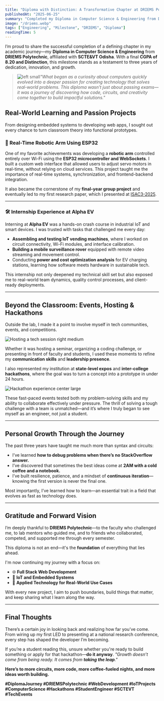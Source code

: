 ```yaml
---
title: "Diploma with Distinction: A Transformative Chapter at DRIEMS Polytechnic"
publishedAt: "2025-06-25"
summary: "Completed my Diploma in Computer Science & Engineering from DRIEMS Polytechnic under SCTE&VT Odisha with a CGPA of 8.20 and Distinction. Explored hands-on projects in IoT, Web Development, and Robotics—an exciting foundation for what's next."
image: "/driems.webp"
tags: ["Engineering", "Milestone", "DRIEMS", "Diploma"]
readingTime: 5
---
```


I’m proud to share the successful completion of a defining chapter in my academic journey—my **Diploma in Computer Science & Engineering** from **DRIEMS Polytechnic**, affiliated with **SCTE&VT Odisha**. With a final **CGPA of 8.20 and Distinction**, this milestone stands as a testament to three years of dedication, innovation, and growth.


>![left small](/rajinuniform.webp)*"What began as a curiosity about computers quickly evolved into a deeper passion for creating technology that solves real-world problems. This diploma wasn’t just about passing exams—it was a journey of discovering how code, circuits, and creativity come together to build impactful solutions."*

## Real-World Learning and Passion Projects

From designing embedded systems to developing web apps, I sought out every chance to turn classroom theory into functional prototypes.

### 🦾 Real-Time Robotic Arm Using ESP32

One of my favorite achievements was developing a **robotic arm** controlled entirely over Wi-Fi using the **ESP32 microcontroller and WebSockets**. I built a custom web interface that allowed users to adjust servo motors in real-time, without relying on cloud services. This project taught me the importance of real-time systems, synchronization, and frontend-backend integration.

It also became the cornerstone of my **final-year group project** and eventually led to my first research paper, which I presented at [ISAC3-2025](https://isac3.in).

---

### 🛠️ Internship Experience at Alpha EV

Interning at **Alpha EV** was a hands-on crash course in industrial IoT and smart devices. I was trusted with tasks that challenged me every day:

- **Assembling and testing IoT vending machines**, where I worked on circuit connectivity, Wi-Fi modules, and interface calibration.
- **Building a mobile surveillance rover** equipped with remote video streaming and movement control.
- Conducting **power and cost optimization analysis** for EV charging stations, learning how software meets hardware in sustainable tech.

This internship not only deepened my technical skill set but also exposed me to real-world team dynamics, quality control processes, and client-ready deployments.

---

## Beyond the Classroom: Events, Hosting & Hackathons

Outside the lab, I made it a point to involve myself in tech communities, events, and competitions.

![Hosting a tech session right medium](/rajhosting.webp)

Whether it was hosting a seminar, organizing a coding challenge, or presenting in front of faculty and students, I used these moments to refine my **communication skills** and **leadership presence**.

I also represented my institution at **state-level expos** and **inter-college hackathons**, where the goal was to turn a concept into a prototype in under 24 hours.

![Hackathon experience center large](/hackthon.webp)

These fast-paced events tested both my problem-solving skills and my ability to collaborate effectively under pressure. The thrill of solving a tough challenge with a team is unmatched—and it’s where I truly began to see myself as an engineer, not just a student.

---

## Personal Growth Through the Journey

The past three years have taught me much more than syntax and circuits:

- I’ve learned **how to debug problems when there’s no StackOverflow answer.**
- I’ve discovered that sometimes the best ideas come at **2AM with a cold coffee and a notebook.**
- I’ve built resilience, patience, and a mindset of **continuous iteration**—knowing the first version is never the final one.

Most importantly, I’ve learned how to learn—an essential trait in a field that evolves as fast as technology does.

---

## Gratitude and Forward Vision

I’m deeply thankful to **DRIEMS Polytechnic**—to the faculty who challenged me, to lab mentors who guided me, and to friends who collaborated, competed, and supported me through every semester.

This diploma is not an end—it's the **foundation** of everything that lies ahead.

I'm now continuing my journey with a focus on:

- 🌐 **Full Stack Web Development**  
- 📡 **IoT and Embedded Systems**  
- 🧠 **Applied Technology for Real-World Use Cases**  

With every new project, I aim to push boundaries, build things that matter, and keep sharing what I learn along the way.

---

## Final Thoughts

There’s a certain joy in looking back and realizing how far you’ve come. From wiring up my first LED to presenting at a national research conference, every step has shaped the developer I’m becoming.

If you’re a student reading this, unsure whether you're ready to build something or apply for that hackathon—**do it anyway**. *"Growth doesn’t come from being ready. It comes from **taking the leap**."*

**Here’s to more circuits, more code, more coffee-fueled nights, and more ideas worth building.**

**#DiplomaJourney #DRIEMSPolytechnic #WebDevelopment #IoTProjects #ComputerScience #Hackathons #StudentEngineer #SCTEVT #TechEvents**
